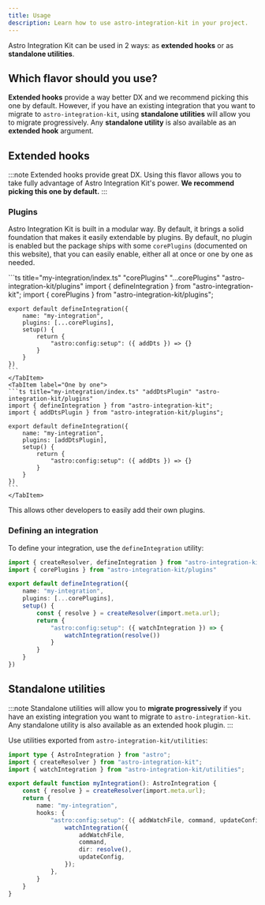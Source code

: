 ```yaml
---
title: Usage
description: Learn how to use astro-integration-kit in your project.
---
```


Astro Integration Kit can be used in 2 ways: as **extended hooks** or as **standalone utilities**.

## Which flavor should you use?

**Extended hooks** provide a way better DX and we recommend picking this one by default. However, if you have
an existing integration that you want to migrate to `astro-integration-kit`, using **standalone utilities**
will allow you to migrate progressively. Any **standalone utility** is also available as an **extended hook**
argument.

## Extended hooks

:::note
Extended hooks provide great DX. Using this flavor allows you to take fully advantage of Astro Integration Kit's
power. **We recommend picking this one by default.**
:::

### Plugins

Astro Integration Kit is built in a modular way. By default, it brings a solid foundation
that makes it easily extendable by plugins. By default, no plugin is enabled but the package ships
with some `corePlugins` (documented on this website), that you can easily enable, either all at once
or one by one as needed.

<Tabs>
    <TabItem label="All plugins">
    ```ts title="my-integration/index.ts" "corePlugins" "...corePlugins" "astro-integration-kit/plugins"
    import { defineIntegration } from "astro-integration-kit";
    import { corePlugins } from "astro-integration-kit/plugins";

    export default defineIntegration({
        name: "my-integration",
        plugins: [...corePlugins],
        setup() {
            return {
                "astro:config:setup": ({ addDts }) => {}
            }
        }
    })
    ```
    </TabItem>
    <TabItem label="One by one">
    ```ts title="my-integration/index.ts" "addDtsPlugin" "astro-integration-kit/plugins"
    import { defineIntegration } from "astro-integration-kit";
    import { addDtsPlugin } from "astro-integration-kit/plugins";

    export default defineIntegration({
        name: "my-integration",
        plugins: [addDtsPlugin],
        setup() {
            return {
                "astro:config:setup": ({ addDts }) => {}
            }
        }
    })
    ```
    </TabItem>
</Tabs>

This allows other developers to easily add their own plugins.

<Disabled>
    <LinkCard
    title="Using plugins (soon)"
    description="Learn how to use plugins to fully take advantage of Astro Integration Kit."
    href="#"
    />
</Disabled>

### Defining an integration

To define your integration, use the `defineIntegration` utility:

```ts title="my-integration/index.ts" "defineIntegration"
import { createResolver, defineIntegration } from "astro-integration-kit";
import { corePlugins } from "astro-integration-kit/plugins"

export default defineIntegration({
    name: "my-integration",
    plugins: [...corePlugins],
    setup() {
        const { resolve } = createResolver(import.meta.url);
        return {
            "astro:config:setup": ({ watchIntegration }) => {
                watchIntegration(resolve())
            }
        }
    }
})
```

<LinkCard
title="Learn more about defineIntegration"
description="Makes creating integrations easier, and adds a few goodies!"
href="/core/define-integration/"
/>

## Standalone utilities

:::note
Standalone utilities will allow you to **migrate progressively** if you have an existing
integration you want to migrate to `astro-integration-kit`. Any standalone utility is also available
as an extended hook plugin.
:::

Use utilities exported from `astro-integration-kit/utilities`:

```ts title="integration/index.ts" "watchIntegration" "astro-integration-kit/utilities"
import type { AstroIntegration } from "astro";
import { createResolver } from "astro-integration-kit";
import { watchIntegration } from "astro-integration-kit/utilities";

export default function myIntegration(): AstroIntegration {
    const { resolve } = createResolver(import.meta.url);
    return {
        name: "my-integration",
        hooks: {
            "astro:config:setup": ({ addWatchFile, command, updateConfig }) => {
                watchIntegration({
                    addWatchFile,
                    command,
                    dir: resolve(),
                    updateConfig,
                });
            },
        }
    }
}
```
